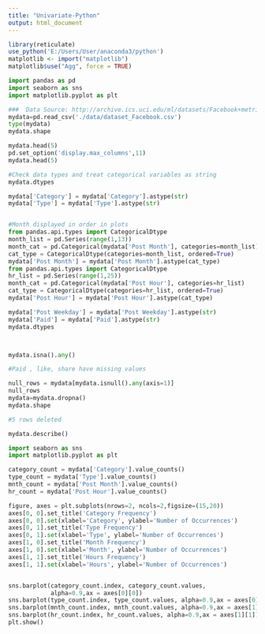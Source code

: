 ```yaml
---
title: "Univariate-Python"
output: html_document
---
```



```r
library(reticulate)
use_python('E:/Users/User/anaconda3/python')
matplotlib <- import("matplotlib")
matplotlib$use("Agg", force = TRUE)


```

```python
import pandas as pd
import seaborn as sns
import matplotlib.pyplot as plt
```

```python

###  Data Source: http://archive.ics.uci.edu/ml/datasets/Facebook+metrics   
mydata=pd.read_csv('./data/dataset_Facebook.csv')
type(mydata)
mydata.shape
```

```python
mydata.head(5)
pd.set_option('display.max_columns',11)
mydata.head(5)

```

```python
#Check data types and treat categorical variables as string
mydata.dtypes 

mydata['Category'] = mydata['Category'].astype(str)
mydata['Type'] = mydata['Type'].astype(str)


#Month displayed in order in plots
from pandas.api.types import CategoricalDtype
month_list = pd.Series(range(1,13))
month_cat = pd.Categorical(mydata['Post Month'], categories=month_list)
cat_type = CategoricalDtype(categories=month_list, ordered=True)
mydata['Post Month'] = mydata['Post Month'].astype(cat_type)
from pandas.api.types import CategoricalDtype
hr_list = pd.Series(range(1,25))
month_cat = pd.Categorical(mydata['Post Hour'], categories=hr_list)
cat_type = CategoricalDtype(categories=hr_list, ordered=True)
mydata['Post Hour'] = mydata['Post Hour'].astype(cat_type)

mydata['Post Weekday'] = mydata['Post Weekday'].astype(str)
mydata['Paid'] = mydata['Paid'].astype(str)
mydata.dtypes 



mydata.isna().any()

#Paid , like, share have missing values

null_rows = mydata[mydata.isnull().any(axis=1)]
null_rows
mydata=mydata.dropna()
mydata.shape

#5 rows deleted

mydata.describe()

import seaborn as sns
import matplotlib.pyplot as plt

category_count = mydata['Category'].value_counts()
type_count = mydata['Type'].value_counts()
mnth_count = mydata['Post Month'].value_counts()
hr_count = mydata['Post Hour'].value_counts()

figure, axes = plt.subplots(nrows=2, ncols=2,figsize=(15,20))
axes[0, 0].set_title('Category Frequency')
axes[0, 0].set(xlabel='Category', ylabel='Number of Occurrences')
axes[0, 1].set_title('Type Frequency')
axes[0, 1].set(xlabel='Type', ylabel='Number of Occurrences')
axes[1, 0].set_title('Month Frequency')
axes[1, 0].set(xlabel='Month', ylabel='Number of Occurrences')
axes[1, 1].set_title('Hours Frequency')
axes[1, 1].set(xlabel='Hours', ylabel='Number of Occurrences')


sns.barplot(category_count.index, category_count.values,
            alpha=0.9,ax = axes[0][0])
sns.barplot(type_count.index, type_count.values, alpha=0.9,ax = axes[0][1])
sns.barplot(mnth_count.index, mnth_count.values, alpha=0.9,ax = axes[1][0])
sns.barplot(hr_count.index, hr_count.values, alpha=0.9,ax = axes[1][1])
plt.show()
```



